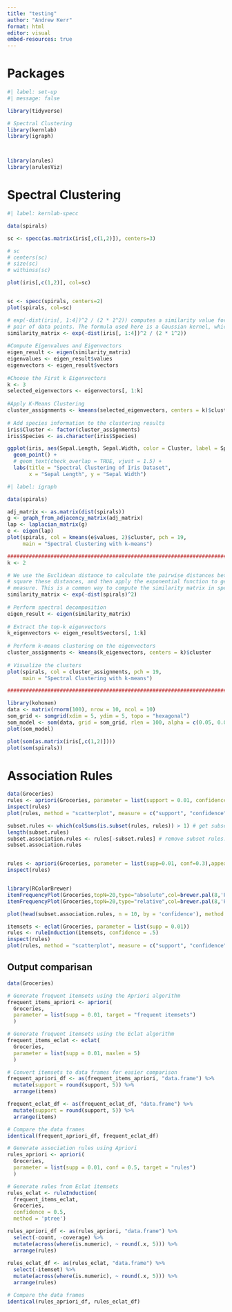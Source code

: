 ```yaml
---
title: "testing"
author: "Andrew Kerr"
format: html
editor: visual
embed-resources: true
---
```


# Packages

```r
#| label: set-up
#| message: false

library(tidyverse)

# Spectral Clustering
library(kernlab) 
library(igraph)



library(arules)
library(arulesViz)
```

# Spectral Clustering

```r
#| label: kernlab-specc

data(spirals)

sc <- specc(as.matrix(iris[,c(1,2)]), centers=3)

# sc
# centers(sc)
# size(sc)
# withinss(sc)

plot(iris[,c(1,2)], col=sc)


sc <- specc(spirals, centers=2)
plot(spirals, col=sc)
```

```r
# exp(-dist(iris[, 1:4])^2 / (2 * 1^2)) computes a similarity value for each 
# pair of data points. The formula used here is a Gaussian kernel, which maps distances into similarity scores.
similarity_matrix <- exp(-dist(iris[, 1:4])^2 / (2 * 1^2))
 
#Compute Eigenvalues and Eigenvectors
eigen_result <- eigen(similarity_matrix)
eigenvalues <- eigen_result$values
eigenvectors <- eigen_result$vectors
 
#Choose the First k Eigenvectors
k <- 3 
selected_eigenvectors <- eigenvectors[, 1:k]
 
#Apply K-Means Clustering
cluster_assignments <- kmeans(selected_eigenvectors, centers = k)$cluster
 
# Add species information to the clustering results
iris$Cluster <- factor(cluster_assignments)
iris$Species <- as.character(iris$Species)

ggplot(iris, aes(Sepal.Length, Sepal.Width, color = Cluster, label = Species)) +
  geom_point() +
  # geom_text(check_overlap = TRUE, vjust = 1.5) +
  labs(title = "Spectral Clustering of Iris Dataset",
       x = "Sepal Length", y = "Sepal Width")
```

```r
#| label: igraph

data(spirals)

adj_matrix <- as.matrix(dist(spirals))
g <- graph_from_adjacency_matrix(adj_matrix)
lap <- laplacian_matrix(g)
e <- eigen(lap)
plot(spirals, col = kmeans(e$values, 2)$cluster, pch = 19, 
     main = "Spectral Clustering with k-means")

################################################################################
k <- 2

# We use the Euclidean distance to calculate the pairwise distances between data points, 
# square these distances, and then apply the exponential function to get a similarity 
# measure. This is a common way to compute the similarity matrix in spectral clustering.
similarity_matrix <- exp(-dist(spirals)^2)
 
# Perform spectral decomposition
eigen_result <- eigen(similarity_matrix)
 
# Extract the top-k eigenvectors
k_eigenvectors <- eigen_result$vectors[, 1:k]
 
# Perform k-means clustering on the eigenvectors
cluster_assignments <- kmeans(k_eigenvectors, centers = k)$cluster
 
# Visualize the clusters
plot(spirals, col = cluster_assignments, pch = 19, 
     main = "Spectral Clustering with k-means")

################################################################################
```

```r
library(kohonen)
data <- matrix(rnorm(100), nrow = 10, ncol = 10)
som_grid <- somgrid(xdim = 5, ydim = 5, topo = "hexagonal")
som_model <- som(data, grid = som_grid, rlen = 100, alpha = c(0.05, 0.01))
plot(som_model)

plot(som(as.matrix(iris[,c(1,2)])))
plot(som(spirals))
```

# Association Rules

```r
data(Groceries)
rules <- apriori(Groceries, parameter = list(support = 0.01, confidence = 0.3, minlen = 1))
inspect(rules)
plot(rules, method = "scatterplot", measure = c("support", "confidence"))

subset.rules <- which(colSums(is.subset(rules, rules)) > 1) # get subset rules in vector
length(subset.rules)
subset.association.rules <- rules[-subset.rules] # remove subset rules.
subset.association.rules


rules <- apriori(Groceries, parameter = list(supp=0.01, conf=0.3),appearance = list(lhs = c("yogurt")))
inspect(rules)


library(RColorBrewer)
itemFrequencyPlot(Groceries,topN=20,type="absolute",col=brewer.pal(8,'Pastel2'), main="Absolute Item Frequency Plot")
itemFrequencyPlot(Groceries,topN=20,type="relative",col=brewer.pal(8,'Pastel2'),main="Relative Item Frequency Plot")

plot(head(subset.association.rules, n = 10, by = 'confidence'), method = 'graph')
```

```r
itemsets <- eclat(Groceries, parameter = list(supp = 0.01))
rules <- ruleInduction(itemsets, confidence = .5)
inspect(rules)
plot(rules, method = "scatterplot", measure = c("support", "confidence"))
```

## Output comparisan

```r
data(Groceries)

# Generate frequent itemsets using the Apriori algorithm
frequent_items_apriori <- apriori(
  Groceries, 
  parameter = list(supp = 0.01, target = "frequent itemsets")
  )

# Generate frequent itemsets using the Eclat algorithm
frequent_items_eclat <- eclat(
  Groceries, 
  parameter = list(supp = 0.01, maxlen = 5)
  )

# Convert itemsets to data frames for easier comparison
frequent_apriori_df <- as(frequent_items_apriori, "data.frame") %>%
  mutate(support = round(support, 5)) %>%
  arrange(items)

frequent_eclat_df <- as(frequent_eclat_df, "data.frame") %>%
  mutate(support = round(support, 5)) %>%
  arrange(items)
```

```r
# Compare the data frames
identical(frequent_apriori_df, frequent_eclat_df)
```

```r
# Generate association rules using Apriori
rules_apriori <- apriori(
  Groceries, 
  parameter = list(supp = 0.01, conf = 0.5, target = "rules")
  )

# Generate rules from Eclat itemsets
rules_eclat <- ruleInduction(
  frequent_items_eclat, 
  Groceries, 
  confidence = 0.5,
  method = 'ptree')

rules_apriori_df <- as(rules_apriori, "data.frame") %>%
  select(-count, -coverage) %>%
  mutate(across(where(is.numeric), ~ round(.x, 5))) %>%
  arrange(rules)
  
rules_eclat_df <- as(rules_eclat, "data.frame") %>%
  select(-itemset) %>%
  mutate(across(where(is.numeric), ~ round(.x, 5))) %>%
  arrange(rules)
```

```r
# Compare the data frames
identical(rules_apriori_df, rules_eclat_df)
```
